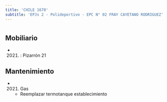 ```yaml
---
title: 'CHILE 1670'
subtitle: 'EPJs 2 - Polideportivo - EPC N° 02 FRAY CAYETANO RODRIGUEZ'
---
```


#


## Mobiliario

*  (2021) : Pizarrón 21 





## Mantenimiento

*  (2021) Gas 
    + Reemplazar termotanque establecimiento



